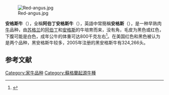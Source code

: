 [[Image:Red-angus.jpg|thumb]]

'''安格斯牛'''（{{lang-en|Angus Cattle}}），全稱'''阿伯丁安格斯牛'''（{{lang-en|Aberdeen Angus Cattle}}），英語中常簡稱'''安格斯'''（{{lang-en|Angus}}），是一种早熟肉[[牛|牛]]品种，由[[苏格兰|苏格兰]]的[[阿伯丁|阿伯丁]]和[[安格斯_(蘇格蘭)|安格斯]]的牛培育而来，没有角，毛皮为黑色或红色，下腹可能是白色，成年公牛的体重可达800千克左右<ref>{{Cite web |url=http://rouniuwang.cn/rouniu/angesirouniu.html |title=安格斯肉牛 |access-date=2010-06-02 |archive-date=2009-04-22 |archive-url=https://web.archive.org/web/20090422194357/http://rouniuwang.cn/rouniu/angesirouniu.html |dead-url=yes }}</ref>。在美国红色和黑色被认为是两个品种，黑安格斯牛较多，2005年注册的黑安格斯牛有324,266头。

==参考文献==
<div class="references-small">
<references></references>
</div>
[[Category:家牛品种|Category:家牛品种]]
[[Category:蘇格蘭起源牛種|Category:蘇格蘭起源牛種]]